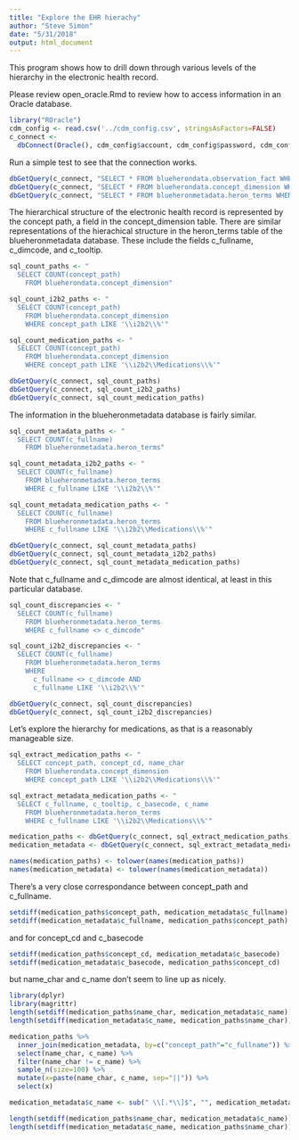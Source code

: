 ```yaml
---
title: "Explore the EHR hierachy"
author: "Steve Simon"
date: "5/31/2018"
output: html_document
---
```


This program shows how to drill down through various levels of the hierarchy in the electronic health record.

Please review open_oracle.Rmd to review how to access information in an Oracle database.


```r
library("ROracle")
cdm_config <- read.csv('../cdm_config.csv', stringsAsFactors=FALSE)
c_connect <-
  dbConnect(Oracle(), cdm_config$account, cdm_config$password, cdm_config$access)
```

Run a simple test to see that the connection works. 

```r
dbGetQuery(c_connect, "SELECT * FROM blueherondata.observation_fact WHERE rownum < 5")
dbGetQuery(c_connect, "SELECT * FROM blueherondata.concept_dimension WHERE rownum < 5")
dbGetQuery(c_connect, "SELECT * FROM blueheronmetadata.heron_terms WHERE rownum < 5")
```

The hierarchical structure of the electronic health record is represented by the concept path, a field in the concept_dimension table. There are similar representations of the hierachical structure in the heron_terms table of the blueheronmetadata database. These include the fields c_fullname, c_dimcode, and c_tooltip.

```r
sql_count_paths <- "
  SELECT COUNT(concept_path) 
    FROM blueherondata.concept_dimension"

sql_count_i2b2_paths <- "
  SELECT COUNT(concept_path) 
    FROM blueherondata.concept_dimension 
    WHERE concept_path LIKE '\\i2b2\\%'"

sql_count_medication_paths <- "
  SELECT COUNT(concept_path) 
    FROM blueherondata.concept_dimension 
    WHERE concept_path LIKE '\\i2b2\\Medications\\%'"

dbGetQuery(c_connect, sql_count_paths)
dbGetQuery(c_connect, sql_count_i2b2_paths)
dbGetQuery(c_connect, sql_count_medication_paths)
```

The information in the blueheronmetadata database is fairly similar.

```r
sql_count_metadata_paths <- "
  SELECT COUNT(c_fullname) 
    FROM blueheronmetadata.heron_terms"

sql_count_metadata_i2b2_paths <- "
  SELECT COUNT(c_fullname) 
    FROM blueheronmetadata.heron_terms
    WHERE c_fullname LIKE '\\i2b2\\%'"

sql_count_metadata_medication_paths <- "
  SELECT COUNT(c_fullname) 
    FROM blueheronmetadata.heron_terms
    WHERE c_fullname LIKE '\\i2b2\\Medications\\%'"

dbGetQuery(c_connect, sql_count_metadata_paths)
dbGetQuery(c_connect, sql_count_metadata_i2b2_paths)
dbGetQuery(c_connect, sql_count_metadata_medication_paths)
```

Note that c_fullname and c_dimcode are almost identical, at least in this particular database.

```r
sql_count_discrepancies <- "
  SELECT COUNT(c_fullname) 
    FROM blueheronmetadata.heron_terms
    WHERE c_fullname <> c_dimcode"

sql_count_i2b2_discrepancies <- "
  SELECT COUNT(c_fullname) 
    FROM blueheronmetadata.heron_terms
    WHERE
      c_fullname <> c_dimcode AND
      c_fullname LIKE '\\i2b2\\%'"

dbGetQuery(c_connect, sql_count_discrepancies)
dbGetQuery(c_connect, sql_count_i2b2_discrepancies)
```

Let's explore the hierarchy for medications, as that is a reasonably manageable size.

```r
sql_extract_medication_paths <- "
  SELECT concept_path, concept_cd, name_char 
    FROM blueherondata.concept_dimension
    WHERE concept_path LIKE '\\i2b2\\Medications\\%'"

sql_extract_metadata_medication_paths <- "
  SELECT c_fullname, c_tooltip, c_basecode, c_name 
    FROM blueheronmetadata.heron_terms
    WHERE c_fullname LIKE '\\i2b2\\Medications\\%'"

medication_paths <- dbGetQuery(c_connect, sql_extract_medication_paths)
medication_metadata <- dbGetQuery(c_connect, sql_extract_metadata_medication_paths)

names(medication_paths) <- tolower(names(medication_paths))
names(medication_metadata) <- tolower(names(medication_metadata))
```

There's a very close correspondance between concept_path and c_fullname.

```r
setdiff(medication_paths$concept_path, medication_metadata$c_fullname)
setdiff(medication_metadata$c_fullname, medication_paths$concept_path)
```

and for concept_cd and c_basecode

```r
setdiff(medication_paths$concept_cd, medication_metadata$c_basecode)
setdiff(medication_metadata$c_basecode, medication_paths$concept_cd)
```

but name_char and c_name don't seem to line up as nicely.

```r
library(dplyr)
library(magrittr)
length(setdiff(medication_paths$name_char, medication_metadata$c_name))
length(setdiff(medication_metadata$c_name, medication_paths$name_char))

medication_paths %>%
  inner_join(medication_metadata, by=c("concept_path"="c_fullname")) %>%
  select(name_char, c_name) %>%
  filter(name_char != c_name) %>%
  sample_n(size=100) %>%
  mutate(x=paste(name_char, c_name, sep="||")) %>%
  select(x)

medication_metadata$c_name <- sub(" \\[.*\\]$", "", medication_metadata$c_name)

length(setdiff(medication_paths$name_char, medication_metadata$c_name))
length(setdiff(medication_metadata$c_name, medication_paths$name_char))
```